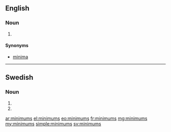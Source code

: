 ==English==

===Noun===
{{head|en|plural}}

# {{plural of|minimum|lang=en|nocat=1}}

====Synonyms====
* [[minima]]

----

==Swedish==

===Noun===
{{head|sv|noun form}}

# {{sv-noun-form-indef-gen|minimum}}
# {{sv-noun-form-indef-gen-pl|minimum}}

[[ar:minimums]]
[[el:minimums]]
[[eo:minimums]]
[[fr:minimums]]
[[mg:minimums]]
[[my:minimums]]
[[simple:minimums]]
[[sv:minimums]]